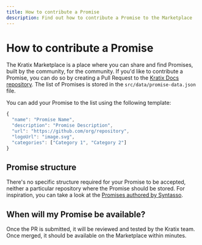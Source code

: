```yaml
---
title: How to contribute a Promise
description: Find out how to contribute a Promise to the Marketplace
---
```


# How to contribute a Promise

The Kratix Marketplace is a place where you can share and find Promises, built
by the community, for the community. If you'd like to contribute a Promise, you
can do so by creating a Pull Request to the [Kratix
Docs repository](https://github.com/syntasso/kratix-docs). The list of Promises
is stored in the `src/data/promise-data.json` file.

You can add your Promise to the list using the following template:

```typescript
{
  "name": "Promise Name",
  "description": "Promise Description",
  "url": "https://github.com/org/repository",
  "logoUrl": "image.svg",
  "categories": ["Category 1", "Category 2"]
}
```

## Promise structure

There's no specific structure required for your Promise to be accepted, neither a
particular repository where the Promise should be stored. For inspiration, you can take
a look at the [Promises authored by Syntasso](https://github.com/syntasso/kratix-marketplace).

## When will my Promise be available?

Once the PR is submitted, it will be reviewed and tested by the Kratix team. Once merged,
it should be available on the Marketplace within minutes.

